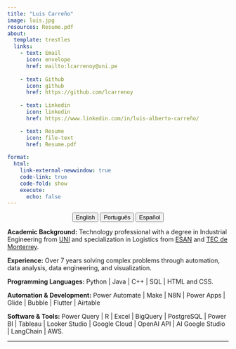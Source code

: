```yaml
---
title: "Luis Carreño"
image: luis.jpg
resources: Resume.pdf
about: 
  template: trestles
  links: 
    - text: Email
      icon: envelope
      href: mailto:lcarrenoy@uni.pe
      
    - text: Github
      icon: github
      href: https://github.com/lcarrenoy
      
    - text: Linkedin
      icon: linkedin
      href: https://www.linkedin.com/in/luis-alberto-carreño/             

    - text: Resume
      icon: file-text
      href: Resume.pdf
        
format:
  html:
    link-external-newwindow: true        
    code-link: true 
    code-fold: show 
    execute:
      echo: false     
---
```


<center>

::: {.btn-group role="group" aria-label="About"}
<a href="about.html"> <button type="button" class="btn btn-primary me-md-2 btn-sm">English</button></a> <a href="about-pt.html"> <button type="button" class="btn btn-primary me-md-2 btn-sm">Português</button></a> <a href="about-es.html"> <button type="button" class="btn btn-primary me-md-2 btn-sm">Español</button></a>
:::

</center>

**Academic Background:** Technology professional with a degree in Industrial Engineering from [UNI](https://portal.uni.edu.pe/) and specialization in Logistics from [ESAN](https://www.esan.edu.pe/) and [TEC de Monterrey](https://tec.mx/es?srsltid=AfmBOorDM30kLhVWh3DuqT0o6DslXO4_scGdN7Zu6TyV6ibhytGe00kd).   

**Experience:** Over 7 years solving complex problems through automation, data analysis, data engineering, and visualization.

**Programming Languages:** Python \| Java \| C++ \| SQL \| HTML and CSS.

**Automation & Development:** Power Automate \| Make \| N8N \| Power Apps \| Glide \| Bubble \| Flutter \| Airtable 

**Software & Tools:** Power Query \| R \| Excel \| BigQuery \| PostgreSQL \| Power BI \| Tableau \| Looker Studio \| Google Cloud \| OpenAI API \| AI Google Studio \| LangChain \| AWS.

---
